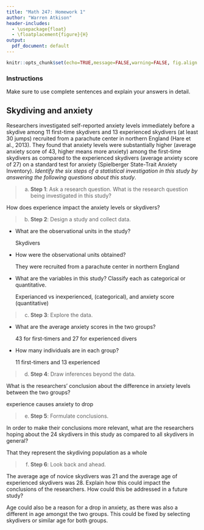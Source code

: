 ```yaml
---
title: "Math 247: Homework 1"
author: "Warren Atkison"
header-includes:
  - \usepackage{float}
  - \floatplacement{figure}{H}
output:
  pdf_document: default
---
```


```r
knitr::opts_chunk$set(echo=TRUE,message=FALSE,warning=FALSE, fig.align = 'center', out.width="80%" )
```



### Instructions

Make sure to use complete sentences and explain your answers in detail.

## Skydiving and anxiety

Researchers investigated self-reported anxiety levels immediately before a skydive among 11 first-time skydivers and 13 experienced skydivers (at least 30 jumps) recruited from a parachute center in northern England (Hare et al., 2013). They found that anxiety levels were substantially higher (average anxiety score of 43, higher means more anxiety) among the first-time skydivers as compared to the experienced skydivers (average anxiety score of 27) on a standard test for anxiety (Spielberger State-Trait Anxiety Inventory). _Identify the six steps of a statistical investigation in this study by answering the following questions about this study_.

> a. **Step 1**: Ask a research question. What is the research question being investigated in this study?

How does experience impact the anxiety levels or skydivers?

> b. **Step 2**: Design a study and collect data.

- What are the observational units in the study?

  Skydivers

- How were the observational units obtained?

  They were recruited from a parachute center in northern England

- What are the variables in this study? Classify each as categorical or quantitative.

  Experianced vs inexperienced, (categorical), and anxiety score (quantitative)

> c. **Step 3**: Explore the data.

- What are the average anxiety scores in the two groups?

  43 for first-timers and 27 for experienced divers

- How many individuals are in each group?

  11 first-timers and 13 experienced

> d. **Step 4**: Draw inferences beyond the data. 

What is the researchers’ conclusion about the difference in anxiety levels between the two groups?

experience causes anxiety to drop

> e. **Step 5**: Formulate conclusions.

In order to make their conclusions more relevant, what are the researchers hoping about the 24 skydivers in this study as compared to all skydivers in general?

That they represent the skydiving population as a whole

> f. **Step 6**: Look back and ahead. 

The average age of novice skydivers was 21 and the average age of experienced skydivers was 28. Explain how this could impact the conclusions of the researchers. How could this be addressed in a future study?

Age could also be a reason for a drop in anxiety, as there was also a different in age amongst the two groups. This could be fixed by selecting skydivers or similar age for both groups.
